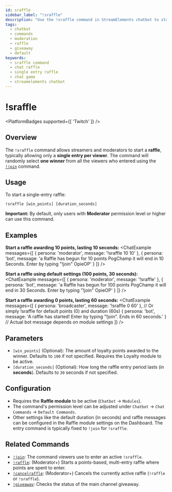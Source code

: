 ```yaml
---
id: sraffle
sidebar_label: "!sraffle"
description: "Use the !sraffle command in StreamElements chatbot to start a single-entry raffle, optionally awarding points. Viewers enter using !join."
tags:
  - chatbot
  - commands
  - moderation
  - raffle
  - giveaway
  - default
keywords:
  - sraffle command
  - chat raffle
  - single entry raffle
  - chat game
  - streamelements chatbot
---
```



# !sraffle

<PlatformBadges supported={[ 'Twitch' ]} />

## Overview

The `!sraffle` command allows streamers and moderators to start a **raffle**, typically allowing only a **single entry per viewer**. The command will randomly select **one winner** from all the viewers who entered using the [`!join`](join.mdx) command.


## Usage

To start a single-entry raffle:

```streamelements
!sraffle [win_points] [duration_seconds]
```

**Important:** By default, only users with **Moderator** permission level or higher can use this command.

## Examples

**Start a raffle awarding 10 points, lasting 10 seconds:**
<ChatExample messages={[
  { persona: 'moderator', message: '!sraffle 10 10' },
  { persona: 'bot', message: 'a Raffle has begun for 10 points PogChamp it will end in 10 Seconds. Enter by typing "!join" OpieOP' }
]} />

**Start a raffle using default settings (100 points, 30 seconds):**
<ChatExample messages={[
  { persona: 'moderator', message: '!sraffle' },
  { persona: 'bot', message: 'a Raffle has begun for 100 points PogChamp it will end in 30 Seconds. Enter by typing "!join" OpieOP' }
]} />

**Start a raffle awarding 0 points, lasting 60 seconds:**
<ChatExample messages={[
  { persona: 'broadcaster', message: '!sraffle 0 60' }, // Or simply !sraffle for default points (0) and duration (60s)
  { persona: 'bot', message: 'A raffle has started! Enter by typing \"!join\". Ends in 60 seconds.' } // Actual bot message depends on module settings
]} />

## Parameters

*   `[win_points]` (Optional): The amount of loyalty points awarded to the winner. Defaults to `100` if not specified. Requires the Loyalty module to be active.
*   `[duration_seconds]` (Optional): How long the raffle entry period lasts (in **seconds**). Defaults to `30` seconds if not specified.

## Configuration

*   Requires the **Raffle module** to be active (`Chatbot` -> `Modules`).
*   The command's permission level can be adjusted under `Chatbot` -> `Chat Commands` -> `Default Commands`.
*   Other settings like the default duration (in seconds) and raffle messages can be configured in the Raffle module settings on the Dashboard. The entry command is typically fixed to `!join` for `!sraffle`.

## Related Commands

*   [`!join`](join.mdx): The command viewers use to enter an active `!sraffle`.
*   [`!raffle`](raffle.mdx): (Moderator+) Starts a points-based, multi-entry raffle where points are spent to enter.
*   [`!cancelraffle`](cancelraffle.mdx): (Moderator+) Cancels the currently active raffle (`!raffle` or `!sraffle`).
*   [`!giveaway`](giveaway.mdx): Checks the status of the main channel giveaway.
